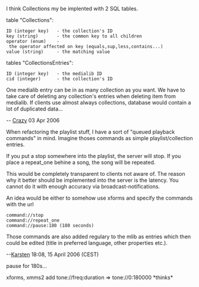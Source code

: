 I think Collections my be implented with 2 SQL tables.

table "Collections":
 ID (integer key)   - the collection's ID
 key (string)       - the common key to all children
 operator (enum)    - the operator affected on key (equals,sup,less,contains...)
 value (string)     - the matching value

tables "CollectionsEntries":
 ID (integer key)   - the medialib ID
 cid (integer)      - the collection's ID

One medialib entry can be in as many collection as you want. We have to take care of deleting any collection's entries when deleting item from medialib. If clients use almost always collections, database would contain a lot of duplicated data...

-- [[User:Crazy | Crazy]] 03 Apr 2006


When refactoring the playlist stuff, I have a sort of "queued playback commands" in mind.
Imagine thoses commands as simple playlist/collection entries.

If you put a stop somewhere into the playlist, the server will stop. If you place a repeat_one behine a song, the song will be repeated.

This would be completely transparent to clients not aware of.
The reason why it better should be implemented into the server is the latency. You cannot do it with enough accuracy via broadcast-notifications.

An idea would be either to somehow use xforms and specify the commands with the url
 command://stop
 command://repeat_one
 command://pause:180 (180 seconds)

Those commands are also added regulary to the mlib as entries which then could be edited (title in preferred language, other properties etc.).

--[[User:Karsten|Karsten]] 18:08, 15 April 2006 (CEST)

pause for 180s... 

xforms, xmms2 add tone://freq:duration => tone://0:180000 *thinks*
